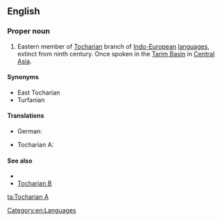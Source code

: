 ==English==
{{wikipedia}}

===Proper noun===
{{en-proper noun}}

# Eastern member of [[Tocharian]] branch of [[Indo-European]] [[language]]s, extinct from ninth century. Once spoken in the [[Tarim Basin]] in [[Central Asia]].

====Synonyms====
* East Tocharian
* Turfanian

====Translations====
{{trans-top|eastern member of Tocharian branch}}
* German: {{t-|de|Tocharisch A|n}}
{{trans-mid}}
* Tocharian A: {{tø|xto|twqry}}
{{trans-bottom}}

====See also====
* {{langcat}}
* [[Tocharian B]]

[[Category:en:Languages]]

[[ta:Tocharian A]]